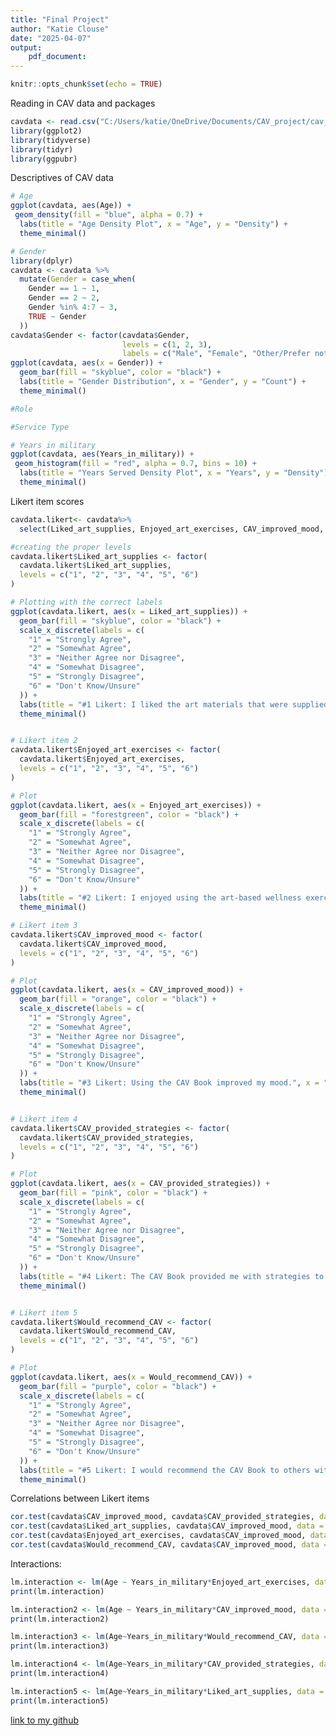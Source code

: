 ```yaml
---
title: "Final Project"
author: "Katie Clouse"
date: "2025-04-07"
output: 
    pdf_document:
---
```


```r
knitr::opts_chunk$set(echo = TRUE)
```

Reading in CAV data and packages
```r
cavdata <- read.csv("C:/Users/katie/OneDrive/Documents/CAV_project/cav_results_3.16.25.csv")
library(ggplot2)
library(tidyverse)
library(tidyr)
library(ggpubr)
```
Descriptives of CAV data
```r
# Age
ggplot(cavdata, aes(Age)) +
 geom_density(fill = "blue", alpha = 0.7) +
  labs(title = "Age Density Plot", x = "Age", y = "Density") +
  theme_minimal()

# Gender
library(dplyr)
cavdata <- cavdata %>%
  mutate(Gender = case_when(
    Gender == 1 ~ 1,
    Gender == 2 ~ 2,
    Gender %in% 4:7 ~ 3,  
    TRUE ~ Gender         
  ))
cavdata$Gender <- factor(cavdata$Gender,
                         levels = c(1, 2, 3),
                         labels = c("Male", "Female", "Other/Prefer not to say"))
ggplot(cavdata, aes(x = Gender)) +
  geom_bar(fill = "skyblue", color = "black") +
  labs(title = "Gender Distribution", x = "Gender", y = "Count") +
  theme_minimal()

#Role

#Service Type

# Years in military 
ggplot(cavdata, aes(Years_in_military)) +
 geom_histogram(fill = "red", alpha = 0.7, bins = 10) +
  labs(title = "Years Served Density Plot", x = "Years", y = "Density") +
  theme_minimal()
```
Likert item scores
```r
cavdata.likert<- cavdata%>%
  select(Liked_art_supplies, Enjoyed_art_exercises, CAV_improved_mood, CAV_provided_strategies, Would_recommend_CAV)

#creating the proper levels
cavdata.likert$Liked_art_supplies <- factor(
  cavdata.likert$Liked_art_supplies,
  levels = c("1", "2", "3", "4", "5", "6")  
)

# Plotting with the correct labels 
ggplot(cavdata.likert, aes(x = Liked_art_supplies)) +  
  geom_bar(fill = "skyblue", color = "black") +
  scale_x_discrete(labels = c(
    "1" = "Strongly Agree",
    "2" = "Somewhat Agree",
    "3" = "Neither Agree nor Disagree",
    "4" = "Somewhat Disagree",
    "5" = "Strongly Disagree",
    "6" = "Don't Know/Unsure"
  )) +
  labs(title = "#1 Likert: I liked the art materials that were supplied.", x = "Likert Ratings", y = "Count") +
  theme_minimal()


# Likert item 2
cavdata.likert$Enjoyed_art_exercises <- factor(
  cavdata.likert$Enjoyed_art_exercises,
  levels = c("1", "2", "3", "4", "5", "6") 
)

# Plot
ggplot(cavdata.likert, aes(x = Enjoyed_art_exercises)) +  
  geom_bar(fill = "forestgreen", color = "black") +
  scale_x_discrete(labels = c(
    "1" = "Strongly Agree",
    "2" = "Somewhat Agree",
    "3" = "Neither Agree nor Disagree",
    "4" = "Somewhat Disagree",
    "5" = "Strongly Disagree",
    "6" = "Don't Know/Unsure"
  )) +
  labs(title = "#2 Likert: I enjoyed using the art-based wellness exercises", x = "Likert Ratings", y = "Count") +
  theme_minimal()

# Likert item 3
cavdata.likert$CAV_improved_mood <- factor(
  cavdata.likert$CAV_improved_mood,
  levels = c("1", "2", "3", "4", "5", "6") 
)

# Plot
ggplot(cavdata.likert, aes(x = CAV_improved_mood)) +  
  geom_bar(fill = "orange", color = "black") +
  scale_x_discrete(labels = c(
    "1" = "Strongly Agree",
    "2" = "Somewhat Agree",
    "3" = "Neither Agree nor Disagree",
    "4" = "Somewhat Disagree",
    "5" = "Strongly Disagree",
    "6" = "Don't Know/Unsure"
  )) +
  labs(title = "#3 Likert: Using the CAV Book improved my mood.", x = "Likert Ratings", y = "Count") +
  theme_minimal()


# Likert item 4
cavdata.likert$CAV_provided_strategies <- factor(
  cavdata.likert$CAV_provided_strategies,
  levels = c("1", "2", "3", "4", "5", "6") 
)

# Plot
ggplot(cavdata.likert, aes(x = CAV_provided_strategies)) +  
  geom_bar(fill = "pink", color = "black") +
  scale_x_discrete(labels = c(
    "1" = "Strongly Agree",
    "2" = "Somewhat Agree",
    "3" = "Neither Agree nor Disagree",
    "4" = "Somewhat Disagree",
    "5" = "Strongly Disagree",
    "6" = "Don't Know/Unsure"
  )) +
  labs(title = "#4 Likert: The CAV Book provided me with strategies to work through personal challenges.", x = "Likert Ratings", y = "Count") +
  theme_minimal()


# Likert item 5
cavdata.likert$Would_recommend_CAV <- factor(
  cavdata.likert$Would_recommend_CAV,
  levels = c("1", "2", "3", "4", "5", "6") 
)

# Plot
ggplot(cavdata.likert, aes(x = Would_recommend_CAV)) +  
  geom_bar(fill = "purple", color = "black") +
  scale_x_discrete(labels = c(
    "1" = "Strongly Agree",
    "2" = "Somewhat Agree",
    "3" = "Neither Agree nor Disagree",
    "4" = "Somewhat Disagree",
    "5" = "Strongly Disagree",
    "6" = "Don't Know/Unsure"
  )) +
  labs(title = "#5 Likert: I would recommend the CAV Book to others with military experience.", x = "Likert Ratings", y = "Count") +
  theme_minimal()
```
Correlations between Likert items 
```r
cor.test(cavdata$CAV_improved_mood, cavdata$CAV_provided_strategies, data = cavdata)
cor.test(cavdata$Liked_art_supplies, cavdata$CAV_improved_mood, data = cavdata)
cor.test(cavdata$Enjoyed_art_exercises, cavdata$CAV_improved_mood, data = cavdata)
cor.test(cavdata$Would_recommend_CAV, cavdata$CAV_improved_mood, data = cavdata)
```
Interactions: 
```r
lm.interaction <- lm(Age ~ Years_in_military*Enjoyed_art_exercises, data = cavdata)
print(lm.interaction)

lm.interaction2 <- lm(Age ~ Years_in_military*CAV_improved_mood, data = cavdata)
print(lm.interaction2)

lm.interaction3 <- lm(Age~Years_in_military*Would_recommend_CAV, data = cavdata)
print(lm.interaction3)

lm.interaction4 <- lm(Age~Years_in_military*CAV_provided_strategies, data = cavdata)
print(lm.interaction4)

lm.interaction5 <- lm(Age~Years_in_military*Liked_art_supplies, data = cavdata)
print(lm.interaction5)
```

[link to my github](https://github.com/kgc0068/final_project_clouse)
